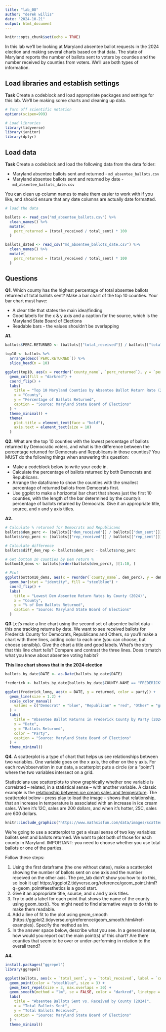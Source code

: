 ```yaml
---
title: "lab_08"
author: "derek willis"
date: "2024-10-21"
output: html_document
---
```


```r
knitr::opts_chunk$set(echo = TRUE)
```

In this lab we'll be looking at Maryland absentee ballot requests in the 2024 election and making several charts based on that data. The state of Maryland reports the number of ballots sent to voters by counties and the number received by counties from voters. We'll use both types of information.

## Load libraries and establish settings

**Task** Create a codeblock and load appropriate packages and settings for this lab. We'll be making some charts and cleaning up data.

```r
# Turn off scientific notation
options(scipen=999)

# Load libraries
library(tidyverse)
library(janitor)
library(dplyr)
```

## Load data

**Task** Create a codeblock and load the following data from the data folder:

-   Maryland absentee ballots sent and returned - `md_absentee_ballots.csv`
-   Maryland absentee ballots sent and returned by date - `md_absentee_ballots_date.csv`

You can clean up column names to make them easier to work with if you like, and should ensure that any date columns are actually date formatted.

```r
# load the data

ballots <- read_csv("md_absentee_ballots.csv") %>%
  clean_names() %>%
  mutate(
    perc_returned = (total_received / total_sent) * 100
  )

ballots_dated <- read_csv("md_absentee_ballots_date.csv") %>%
  clean_names() %>%
  mutate(
    perc_returned = (total_received / total_sent) * 100
  )
```

## Questions

**Q1.** Which county has the highest percentage of total absentee ballots returned of total ballots sent? Make a bar chart of the top 10 counties. Your bar chart must have:

-   A clear title that states the main idea/finding
-   Good labels for the x & y axis and a caption for the source, which is the Maryland State Board of Elections
-   Readable bars - the values shouldn't be overlapping

**A1.** 

```r
ballots$PERC.RETURNED <- (ballots[["total_received"]] / ballots[["total_sent"]]) * 100

top10 <- ballots %>%
  arrange(desc(`PERC.RETURNED`)) %>%
  slice_head(n = 10)

ggplot(top10, aes(x = reorder(`county_name`, `perc_returned`), y = `perc_returned`)) +
  geom_col(fill = "darkred") +
  coord_flip() +
  labs(
    title = "Top 10 Maryland Counties by Absentee Ballot Return Rate (2024)",
    x = "County",
    y = "Percentage of Ballots Returned",
    caption = "Source: Maryland State Board of Elections"
  ) +
  theme_minimal() +
  theme(
    plot.title = element_text(face = "bold"),
    axis.text = element_text(size = 10)
  )

```

**Q2.** What are the top 10 counties with the lowest percentage of ballots returned by Democratic voters, and what is the difference between the percentage returned for Democrats and Republicans in those counties? You MUST do the following things when answering this question:

-   Make a codeblock below to write your code in.
-   Calculate the percentage of ballots returned by both Democrats and Republicans.
-   Arrange the dataframe to show the counties with the smallest percentage of returned ballots from Democrats first.
-   Use ggplot to make a horizontal bar chart that shows just the first 10 counties, with the length of the bar determined by the county's percentage of ballots returned by Democrats. Give it an appropriate title, source, and x and y axis titles.

**A2.**

```r
# Calculate % returned for Democrats and Republicans
ballots$dem_perc <- (ballots[["dem_received"]] / ballots[["dem_sent"]]) * 100
ballots$rep_perc <- (ballots[["rep_received"]] / ballots[["rep_sent"]]) * 100

# Calculate difference
ballots$diff_dem_rep <- ballots$dem_perc - ballots$rep_perc

# Get bottom 10 counties by Dem return %
bottom10_dems <- ballots[order(ballots$dem_perc), ][1:10, ]

# Plot
ggplot(bottom10_dems, aes(x = reorder(`county_name`, dem_perc), y = dem_perc)) +
  geom_bar(stat = "identity", fill = "steelblue") +
  coord_flip() +
  labs(
    title = "Lowest Dem Absentee Return Rates by County (2024)",
    x = "County",
    y = "% of Dem Ballots Returned",
    caption = "Source: Maryland State Board of Elections"
  )

```
**Q3** Let's make a line chart using the second set of absentee ballot data - this one tracking returns by date. We want to see received ballots for Frederick County for Democrats, Republicans and Others, so you'll make a chart with three lines, adding color to each one (you can choose, but choose sensibly). Give the chart a title and good labels. What's the story that this line chart tells? Compare and contrast the three lines. Does it match what you know about absentee voting habits?

**This line chart shows that in the 2024 election** 

```r
ballots_by_date$DATE <- as.Date(ballots_by_date$DATE)

frederick <- ballots_by_date[ballots_by_date$COUNTY.NAME == "FREDERICK", ]

ggplot(frederick_long, aes(x = DATE, y = returned, color = party)) +
  geom_line(size = 1.2) +
  scale_color_manual(
    values = c("Democrat" = "blue", "Republican" = "red", "Other" = "gray40")
  ) +
  labs(
    title = "Absentee Ballot Returns in Frederick County by Party (2024)",
    x = "Date",
    y = "Ballots Returned",
    color = "Party",
    caption = "Source: Maryland State Board of Elections"
  ) +
  theme_minimal()
```
**Q4.** A scatterplot is a type of chart that helps us see relationships between two variables. One variable goes on the x axis, the other on the y axis. For each row/observation in our data, a scatterplot puts a circle (or a "point") where the two variables intersect on a grid.

Statisticians use scatterplots to show graphically whether one variable is correlated -- related, in a statistical sense -- with another variable. A classic example is the [relationship between ice cream sales and temperature](https://www.mathsisfun.com/data/scatter-xy-plots.html). The scatterplot below -- press play to load the image -- shows that relationship, that an increase in temperature is associated with an increase in ice cream sales. When it's 12C, sales are 200 dollars, and when it's hotter, 25C, sales are 600 dollars.

```r
knitr::include_graphics("https://www.mathsisfun.com/data/images/scatter-ice-cream1.svg")
```

We're going to use a scatterplot to get a visual sense of two key variables: ballots sent and ballots returned. We want to plot both of those for each county in Maryland. IMPORTANT: you need to choose whether you use total ballots or one of the parties.

Follow these steps:

1. Using the first dataframe (the one without dates), make a scatterplot showing the number of ballots sent on one axis and the number received on the other axis. The pre_lab didn't show you how to do this, so look it up! https://ggplot2.tidyverse.org/reference/geom_point.html?q=geom_point#aesthetics is a good start.
2. Give it an appropriate title, source, and x and y axis titles.
3. Try to add a label for each point that shows the name of the county using geom_text(). You might need to find alternative ways to do this to make them readable.
4. Add a line of fit to the plot using geom_smooth (https://ggplot2.tidyverse.org/reference/geom_smooth.html#ref-examples). Specify the method as lm.
5. In the answer space below, describe what you see. In a general sense, how would you report out the main point(s) of this chart? Are there counties that seem to be over or under-performing in relation to the overall trend?

**A4.** 

```r
install.packages("ggrepel")
library(ggrepel)

ggplot(ballots, aes(x = `total_sent`, y = `total_received`, label = `county_name`)) +
  geom_point(color = "steelblue", size = 3) +
  geom_text_repel(size = 3, max.overlaps = 30) +
  geom_smooth(method = "lm", se = FALSE, color = "darkred", linetype = "dashed", linewidth = 1) +
  labs(
    title = "Absentee Ballots Sent vs. Received by County (2024)",
    x = "Total Ballots Sent",
    y = "Total Ballots Received",
    caption = "Source: Maryland State Board of Elections"
  ) +
  theme_minimal()

```
